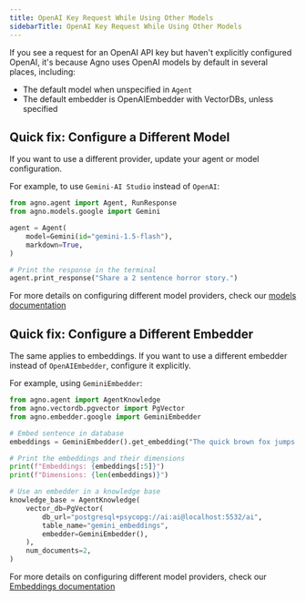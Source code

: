 ```yaml
---
title: OpenAI Key Request While Using Other Models
sidebarTitle: OpenAI Key Request While Using Other Models
---
```


If you see a request for an OpenAI API key but haven't explicitly configured OpenAI, it's because Agno uses OpenAI models by default in several places, including:

- The default model when unspecified in `Agent`
- The default embedder is OpenAIEmbedder with VectorDBs, unless specified


## Quick fix: Configure a Different Model

If you want to use a different provider, update your agent or model configuration.

For example, to use `Gemini-AI Studio` instead of `OpenAI`:

```python
from agno.agent import Agent, RunResponse
from agno.models.google import Gemini

agent = Agent(
    model=Gemini(id="gemini-1.5-flash"),
    markdown=True,
)

# Print the response in the terminal
agent.print_response("Share a 2 sentence horror story.")
```

For more details on configuring different model providers, check our [models documentation](../models/)

## Quick fix: Configure a Different Embedder

The same applies to embeddings. If you want to use a different embedder instead of `OpenAIEmbedder`, configure it explicitly.

For example, using `GeminiEmbedder`:

```python
from agno.agent import AgentKnowledge
from agno.vectordb.pgvector import PgVector
from agno.embedder.google import GeminiEmbedder

# Embed sentence in database
embeddings = GeminiEmbedder().get_embedding("The quick brown fox jumps over the lazy dog.")

# Print the embeddings and their dimensions
print(f"Embeddings: {embeddings[:5]}")
print(f"Dimensions: {len(embeddings)}")

# Use an embedder in a knowledge base
knowledge_base = AgentKnowledge(
    vector_db=PgVector(
        db_url="postgresql+psycopg://ai:ai@localhost:5532/ai",
        table_name="gemini_embeddings",
        embedder=GeminiEmbedder(),
    ),
    num_documents=2,
)
```

For more details on configuring different model providers, check our [Embeddings documentation](../embedder/)